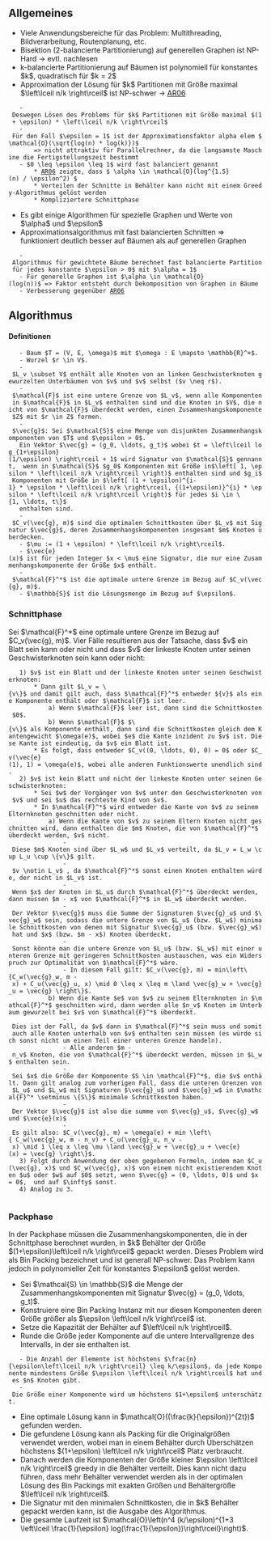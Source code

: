 == Allgemeines ==
* Viele Anwendungsbereiche für das Problem: Multithreading, Bildverarbeitung, Routenplanung, etc.
* Bisektion (2-balancierte Partitionierung) auf generellen Graphen ist NP-Hard -> evtl. nachlesen
* k-balancierte Partitionierung auf Bäumen ist polynomiell für konstantes $k$, quadratisch für $k = 2$
* Approximation der Lösung für $k$ Partitionen mit Größe maximal $\left\lceil n/k \right\rceil$ ist NP-schwer -> [[AR06]]
    - Deswegen Lösen des Problems für $k$ Partitionen mit Größe maximal $(1 + \epsilon) * \left\lceil n/k \right\rceil$
    - Für den Fall $\epsilon = 1$ ist der Approximationsfaktor alpha elem $\mathcal{O}(\sqrt{log(n) * log(k)})$
        => nicht attraktiv für Parallelrechner, da die langsamste Maschine die Fertigstellungszeit bestimmt
    - $0 \leq \epsilon \leq 1$ wird fast balanciert genannt
        * [[AR06]] zeigte, dass $ \alpha \in \mathcal{O}(log^{1.5}(n) / \epsilon^2) $
        * Verteilen der Schnitte in Behälter kann nicht mit einem Greedy-Algorithmus gelöst werden
        * Kompliziertere Schnittphase
* Es gibt einige Algorithmen für spezielle Graphen und Werte von $\alpha$ und $\epsilon$ 
* Approximationsalgorithmus mit fast balancierten Schnitten => funktioniert deutlich besser auf Bäumen als auf generellen Graphen
    - Algorithmus für gewichtete Bäume berechnet fast balancierte Partition für jedes konstante $\epsilon > 0$ mit $\alpha = 1$
    - Für generelle Graphen ist $\alpha \in \mathcal{O}(log(n))$ => Faktor entsteht durch Dekomposition von Graphen in Bäume
    - Verbesserung gegenüber [[AR06]]

== Algorithmus ==
==== Definitionen ====
    - Baum $T = (V, E, \omega)$ mit $\omega : E \mapsto \mathbb{R}^+$.
    - Wurzel $r \in V$.
    - $L_v \subset V$ enthält alle Knoten von an linken Geschwisterknoten gewurzelten Unterbäumen von $v$ und $v$ selbst ($v \neq r$).
    - $\mathcal{F}$ ist eine untere Grenze von $L_v$, wenn alle Komponenten in $\mathcal{F}$ in $L_v$ enthalten sind und die Knoten in $V$, die nicht von $\mathcal{F}$ überdeckt werden, einen Zusammenhangskomponente $Z$ mit $r \in Z$ formen.
    - $\vec{g}$: Sei $\mathcal{S}$ eine Menge von disjunkten Zusammenhangskomponenten von $T$ und $\epsilon > 0$. 
    Ein Vektor $\vec{g} = (g_0, \ldots, g_t)$ wobei $t = \left\lceil log_{1+\epsilon}(1/\epsilon) \right\rceil + 1$ wird Signatur von $\mathcal{S}$ gennannt,  wenn in $\mathcal{S}$ $g_0$ Komponenten mit Größe in$\left[ 1, \epsilon * \left\lceil n/k \right\rceil \right)$ enthalten sind und $g_i$ Komponenten mit Größe in $\left[ (1 + \epsilon)^{i-1} * \epsilon * \left\lceil n/k \right\rceil, {(1+\epsilon)}^{i} * \epsilon * \left\lceil n/k \right\rceil \right)$ für jedes $i \in \{1, \ldots, t\}$
    enthalten sind.
    - $C_v(\vec{g}, m)$ sind die optimalen Schnittkosten über $L_v$ mit Signatur $\vec{g}$, deren Zusammenhangskomponenten insgesamt $m$ Knoten überdecken.
    - $\mu := (1 + \epsilon) * \left\lceil n/k \right\rceil$.
    - $\vec{e}(x)$ ist für jeden Integer $x < \mu$ eine Signatur, die nur eine Zusammenhangskomponente der Größe $x$ enthält. 
    - $\mathcal{F}^*$ ist die optimale untere Grenze im Bezug auf $C_v(\vec{g}, m)$.
    - $\mathbb{S}$ ist die Lösungsmenge im Bezug auf $\epsilon$.

=== Schnittphase ===
Sei $\mathcal{F}^*$ eine optimale untere Grenze im Bezug auf $C_v(\vec{g}, m)$. Vier Fälle resultieren aus der Tatsache, dass $v$ ein Blatt sein kann oder nicht und dass $v$ der linkeste Knoten unter seinen Geschwisterknoten sein kann oder nicht:
    1) $v$ ist ein Blatt und der linkeste Knoten unter seinen Geschwisterknoten:
        * Dann gilt $L_v = \{v\}$ und damit gilt auch, dass $\mathcal{F}^*$ entweder ${v}$ als eine Komponente enthält oder $\mathcal{F}$ ist leer.
            a) Wenn $\mathcal{F}$ leer ist, dann sind die Schnittkosten $0$.
            b) Wenn $\mathcal{F}$ $\{v\}$ als Komponente enthält, dann sind die Schnittkosten gleich dem Kantengewicht $\omega(e)$, wobei $e$ die Kante inzident zu $v$ ist. Diese Kante ist eindeutig, da $v$ ein Blatt ist.
        * Es folgt, dass entweder $C_v((0, \ldots, 0), 0) = 0$ oder $C_v(\vec{e}(1), 1) = \omega(e)$, wobei alle anderen Funktionswerte unendlich sind.
    2) $v$ ist kein Blatt und nicht der linkeste Knoten unter seinen Geschwisterknoten:
        * Sei $w$ der Vorgänger von $v$ unter den Geschwisterknoten von $v$ und sei $u$ das rechteste Kind von $v$.
        * In $\mathcal{F}^*$ wird entweder die Kante von $v$ zu seinem Elternknoten geschnitten oder nicht.
            a) Wenn die Kante von $v$ zu seinem Eltern Knoten nicht geschnitten wird, dann enthalten die $m$ Knoten, die von $\mathcal{F}^*$ überdeckt werden, $v$ nicht. 
                - Diese $m$ Knoten sind über $L_w$ und $L_v$ verteilt, da $L_v = L_w \cup L_u \cup \{v\}$ gilt. 
                - $v \notin L_v$ , da $\mathcal{F}^*$ sonst einen Knoten enthalten würde, der nicht in $L_v$ ist.
                - Wenn $x$ der Knoten in $L_u$ durch $\mathcal{F}^*$ überdeckt werden, dann müssen $m - x$ von $\mathcal{F}^*$ in $L_w$ überdeckt werden. 
                - Der Vektor $\vec{g}$ muss die Summe der Signaturen $\vec{g}_u$ und $\vec{g}_w$ sein, sodass die untere Grenze von $L_u$ (bzw. $L_w$) minimale Schnittkosten von denen mit Signatur $\vec{g}_u$ (bzw. $\vec{g}_w$) hat und $x$ (bzw. $m - x$) Knoten überdeckt.
                - Sonst könnte man die untere Grenze von $L_u$ (bzw. $L_w$) mit einer unteren Grenze mit geringeren Schnittkosten austauschen, was ein Widerspruch zur Optimalität von $\mathcal{F}^*$ wäre.
                - In diesem Fall gilt: $C_v(\vec{g}, m) = min\left\{C_w(\vec{g}_w, m - x) + C_u(\vec{g}_u, x) \mid 0 \leq x \leq m \land \vec{g}_w + \vec{g}_u = \vec{g} \right\}$.
            b) Wenn die Kante $e$ von $v$ zu seinem Elternknoten in $\mathcal{F}^*$ geschnitten wird, dann werden alle $n_v$ Knoten im Unterbaum gewurzelt bei $v$ von $\mathcal{F}^*$ überdeckt.
                - Dies ist der Fall, da $v$ dann in $\mathcal{F}^*$ sein muss und somit auch alle Knoten unterhalb von $v$ enthalten sein müssen (es würde sich sonst nicht um einen Teil einer unteren Grenze handeln).
                - Alle anderen $m - n_v$ Knoten, die von $\mathcal{F}^*$ überdeckt werden, müssen in $L_w$ enthalten sein.
                - Sei $x$ die Größe der Komponente $S \in \mathcal{F}^*$, die $v$ enthält. Dann gilt analog zum vorherigen Fall, dass die unteren Grenzen von $L_u$ und $L_w$ mit Signaturen $\vec{g}_u$ und $\vec{g}_w$ in $\mathcal{F}^* \setminus \{S\}$ minimale Schnittkosten haben.
                - Der Vektor $\vec{g}$ ist also die summe von $\vec{g}_u$, $\vec{g}_w$ und $\vec{e}(x)$
                - Es gilt also: $C_v(\vec{g}, m) = \omega(e) + min \left\{ C_w(\vec{g}_w, m - n_v) + C_u(\vec{g}_u, n_v - x) \mid 1 \leq x \leq \mu \land \vec{g}_w + \vec{g}_u + \vec{e}(x) = \vec{g} \right\}$.
    3) Folgt durch Anwendung der oben gegebenen Formeln, indem man $C_u(\vec{g}, x)$ und $C_w(\vec{g}, x)$ von einem nicht existierendem Knoten $u$ oder $w$ auf $0$ setzt, wenn $\vec{g} = (0, \ldots, 0)$ und $x = 0$,  und auf $\infty$ sonst.
    4) Analog zu 3.
    
=== Packphase ===
In der Packphase müssen die Zusammenhangskomponenten, die in der Schnittphase berechnet wurden, in $k$ Behälter der Größe $(1+\epsilon)\left\lceil n/k \right\rceil$ gepackt werden. Dieses Problem wird als Bin Packing bezeichnet und ist generall NP-schwer. Das Problem kann jedoch in polynomieller Zeit für konstantes $\epsilon$ gelöst werden. 

* Sei $\mathcal{S} \in \mathbb{S}$ die Menge der Zusammenhangskomponenten mit Signatur $\vec{g} = (g_0, \ldots, g_t)$.
* Konstruiere eine Bin Packing Instanz mit nur diesen Komponenten deren Größe größer als $\epsilon \left\lceil n/k \right\rceil$ ist.
* Setze die Kapazität der Behälter auf $\left\lceil n/k \right\rceil$.
* Runde die Größe jeder Komponente auf die untere Intervallgrenze des Intervalls, in der sie enthalten ist.
    - Die Anzahl der Elemente ist höchstens $\frac{n}{\epsilon\left\lceil n/k \right\rceil} \leq k/\epsilon$, da jede Komponente mindestens Größe $\epsilon \left\lceil n/k \right\rceil$ hat und es $n$ Knoten gibt.
    - Die Größe einer Komponente wird um höchstens $1+\epsilon$ unterschätzt.
* Eine optimale Lösung kann in $\mathcal{O}((\frac{k}{\epsilon})^{2t})$ gefunden werden.
* Die gefundene Lösung kann als Packing für die Originalgrößen verwendet werden, wobei man in einem Behälter durch Überschätzen höchstens $(1+\epsilon) \left\lceil n/k \right\rceil$ Platz verbraucht.
* Danach werden die Komponenten der Größe kleiner $\epsilon \left\lceil n/k \right\rceil$ greedy in die Behälter verteilt. Dies kann nicht dazu führen, dass mehr Behälter verwendet werden als in der optimalen Lösung des Bin Packings mit exakten Größen und Behältergröße $\left\lceil n/k \right\rceil$.
* Die Signatur mit den minimalen Schnittkosten, die in $k$ Behälter gepackt werden kann, ist die Ausgabe des Algorithmus.
* Die gesamte Laufzeit ist $\mathcal{O}\left(n^4 (k/\epsilon)^{1+3 \left\lceil \frac{1}{\epsilon} log(\frac{1}{\epsilon})\right\rceil}\right)$.
